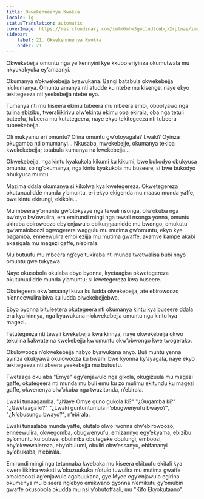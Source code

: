 ```yaml
---
title: Okwekenneenya Kwokka
locale: lg
statusTranslation: automatic
coverImage: https://res.cloudinary.com/xmfm6mhw3gwctndtcubgx2rptnae/image/upload/v1740468922/small_cover_tratado_de_psicologia_revolucionaria_a4c0dca4e0.webp
sidebar:
    label: 21. Okwekenneenya Kwokka
    order: 21
---
```

Okwekebejja omuntu nga ye kennyini kye kkubo eriyinza okumutwala mu nkyukakyuka ey’amaanyi.

Okumanya n’okwekebejja byawukana. Bangi batabula okwekebejja n’okumanya. Omuntu amanya nti atudde ku ntebe mu kisenge, naye ekyo tekitegeeza nti yeekebejja ntebe eyo.

Tumanya nti mu kiseera ekimu tubeera mu mbeera embi, oboolyawo nga tulina ebizibu, tweraliikirivu olw’ekintu ekimu oba ekirala, oba nga tetuli bateefu, tubeera mu kutategeera, naye ekyo tekitegeeza nti tubeera tubeekebejja.

Oli mukyamu eri omuntu? Olina omuntu gw’otoyagala? Lwaki? Oyinza okugamba nti omumanyi… Nkusaba, mwekebejje, okumanya tekiba kwekekebejja; totabula kumanya na kwekebejja...

Okwekebejja, nga kintu kyakukola kikumi ku kikumi, bwe bukodyo obukyusa omuntu, so ng’okumanya, nga kintu kyakukola mu buseere, si bwe bukodyo obukyusa muntu.

Mazima ddala okumanya si kikolwa kya kwetegereza. Okwetegereza okutunuulidde munda y’omuntu, eri ekyo ekigenda mu maaso munda yaffe, bwe kintu ekirungi, ekikola...

Mu mbeera y’omuntu gw’otokyaye nga tewali nsonga, olw’okuba nga bw’otyo bw’owulira, era emirundi mingi nga tewali nsonga yonna, omuntu akiraba ebirowoozo eby’enjawulo ebikuŋŋaanidde mu bwongo, omukutu gw’amaloboozi ogwogerera waggulu mu mutima gw’omuntu, ekyo kye bagamba, enneewulira embi ezijja mu mutima gwaffe, akamve kampe akabi akasigala mu magezi gaffe, n’ebirala.

Mu butuufu mu mbeera ng’eyo tukiraba nti munda twetwalisa bubi nnyo omuntu gwe tukyawa.

Naye okusobola okulaba ebyo byonna, kyetaagisa okwetegereza okutunuulidde munda y’omuntu; si kwetegereza kwa buseere.

Okutegeera okw’amaanyi kuva ku ludda olwekebejja, ate ebirowoozo n’enneewulira biva ku ludda olwekebejjebwa.

Ebyo byonna bituleetera okutegeera nti okumanya kintu kya buseere ddala era kya kinnya, nga kyawukana n’okwekebejja omuntu nga kintu kya magezi.

Tetutegeeza nti tewali kwekebejja kwa kinnya, naye okwekebejja okwo tekulina kakwate na kwekebejja kw’omuntu okw’obwongo kwe twogerako.

Okulowooza n’okwekebejja nabyo byawukana nnyo. Buli muntu yenna ayinza okukyawa okulowooza ku bwami bwe kyonna ky’ayagala, naye ekyo tekitegeeza nti abeera yeekebejja mu butuufu.

Twetaaga okulaba "Emye" egy’enjawulo nga gikola, okugizuula mu magezi gaffe, okutegeera nti munda mu buli emu ku zo mulimu ekitundu ku magezi gaffe, okwenenya olw’okuba nga twazitonda, n’ebirala.

Lwaki tunaagamba. "¿Naye Omye guno gukola ki?" "¿Gugamba ki?" "¿Gwetaaga ki?" "¿Lwaki guntuntumula n’obugwenyufu bwayo?", "¿N’obusungu bwayo?", n’ebirala.

Lwaki tunaalaba munda yaffe, olutalo olwo lwonna olw’ebirowoozo, enneewulira, okwegomba, obugwenyufu, emizannyo egy’ekyama, ebizibu by’omuntu ku bubwe, obulimba obutegeke obulungi, emboozi, eby’okwewolereza, eby’obulumi, obuliri obw’essanyu, ebifananyi by’obukaba, n’ebirala.

Emirundi mingi nga tetunnaba kwebaka mu kiseera ekituufu ekitali kya kweraliikirira wakati w’okuzuukuka n’otulo tuwulira mu mutima gwaffe amaloboozi ag’enjawulo agabuukana, gye Myee egy’enjawulo egirina okumenya mu biseera ng’ebyo emikwano gyonna n’emikutu gy’omubiri gwaffe okusobola okudda mu nsi y’obutoffaali, mu "Kifo Ekyokutaano".

